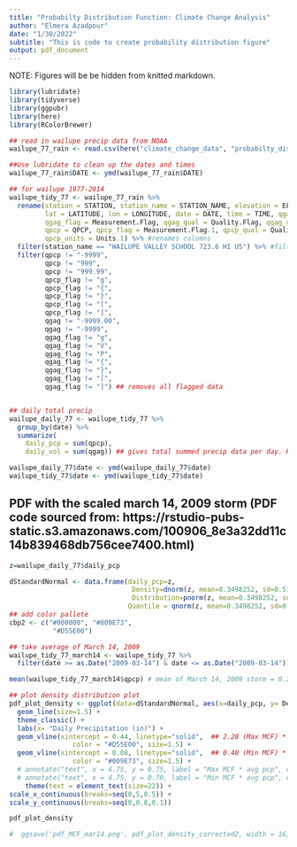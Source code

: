 ```yaml
---
title: "Probabilty Distribution Function: Climate Change Analysis"
author: "Elmera Azadpour"
date: "1/30/2022"
subtitle: "This is code to create probability distribution figure"
output: pdf_document
---
```

NOTE: Figures will be be hidden from knitted markdown.
```r
library(lubridate)
library(tidyverse)
library(ggpubr)
library(here)
library(RColorBrewer)
```

```r
## read in wailupe precip data from NOAA
wailupe_77_rain <- read.csv(here("climate_change_data", "probabilty_distribution", "NOAA_WailupeHawaiiKai_77.csv"))

##Use lubridate to clean up the dates and times
wailupe_77_rain$DATE <- ymd(wailupe_77_rain$DATE)

```

```r
## for wailupe 1977-2014
wailupe_tidy_77 <- wailupe_77_rain %>% 
  rename(station = STATION, station_name = STATION_NAME, elevation = ELEVATION, 
         lat = LATITUDE, lon = LONGITUDE, date = DATE, time = TIME, qgag = QGAG, 
         qgag_flag = Measurement.Flag, qgag_qual = Quality.Flag, qgag_units = Units, 
         qpcp = QPCP, qpcp_flag = Measurement.Flag.1, qpcp_qual = Quality.Flag.1, 
         qpcp_units = Units.1) %>% #renames columns
  filter(station_name == "WAILUPE VALLEY SCHOOL 723.6 HI US") %>% #filter to Wailupe gauge only
  filter(qpcp != "-9999",
         qpcp != "999",
         qpcp != "999.99",
         qpcp_flag != "g",
         qpcp_flag != "{",
         qpcp_flag != "}",
         qpcp_flag != "[",
         qpcp_flag != "]",
         qgag != "-9999.00",
         qgag != "-9999",
         qgag_flag != "g",
         qgag_flag != "V",
         qgag_flag != "P",
         qgag_flag != "{",
         qgag_flag != "}",
         qgag_flag != "[",
         qgag_flag != "]") ## removes all flagged data


## daily total precip
wailupe_daily_77 <- wailupe_tidy_77 %>%  
  group_by(date) %>%
  summarize(
    daily_pcp = sum(qpcp),
    daily_vol = sum(qgag)) ## gives total summed precip data per day. HT is given in inches.

wailupe_daily_77$date <- ymd(wailupe_daily_77$date)
wailupe_tidy_77$date <- ymd(wailupe_tidy_77$date)
```

## PDF with the scaled march 14, 2009 storm (PDF code sourced from: https://rstudio-pubs-static.s3.amazonaws.com/100906_8e3a32dd11c14b839468db756cee7400.html)
```r
z=wailupe_daily_77$daily_pcp

dStandardNormal <- data.frame(daily_pcp=z,
                               Density=dnorm(z, mean=0.3498252, sd=0.5167536),
                               Distribution=pnorm(z, mean=0.3498252, sd=0.5167536),
                              Quantile = qnorm(z, mean=0.3498252, sd=0.5167536))  
## add color pallete 
cbp2 <- c("#000000", "#009E73",
           "#D55E00")

## take average of March 14, 2009
wailupe_tidy_77_march14 <- wailupe_tidy_77 %>% 
  filter(date >= as.Date("2009-03-14") & date <= as.Date("2009-03-14"))

mean(wailupe_tidy_77_march14$qpcp) # mean of March 14, 2009 storm = 0.2

## plot density distribution plot
pdf_plot_density <- ggplot(data=dStandardNormal, aes(x=daily_pcp, y= Density)) +
  geom_line(size=1.5) +
  theme_classic() +
  labs(x= "Daily Precipitation (in)") +
  geom_vline(xintercept = 0.44, linetype="solid",  ## 2.20 (Max MCF) * 0.2 = 0.44
                color = "#D55E00", size=1.5) +
  geom_vline(xintercept = 0.08, linetype="solid",  ## 0.40 (Min MCF) * 0.2 = 0.08
                color = "#009E73", size=1.5) +
  # annotate("text", x = 4.75, y = 0.75, label = "Max MCF * avg pcp", color = "#D55E00", size =5) +
  # annotate("text", x = 4.75, y = 0.70, label = "Min MCF * avg pcp", color = "#009E73",size =5) +
    theme(text = element_text(size=22)) +
scale_x_continuous(breaks=seq(0,5,0.5)) +
scale_y_continuous(breaks=seq(0,0.8,0.1))

pdf_plot_density

#  ggsave('pdf_MCF_mar14.png', pdf_plot_density_corrected2, width = 16, height = 9, units = "in")
```